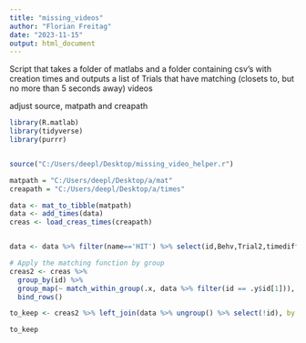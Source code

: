 ```yaml
---
title: "missing_videos"
author: "Florian Freitag"
date: "2023-11-15"
output: html_document
---
```

Script that takes a folder of matlabs and a folder containing  csv's with creation times and outputs a list of Trials that have matching (closets to, but no more than 5 seconds away) videos

adjust source, matpath and creapath


```r

library(R.matlab)
library(tidyverse)
library(purrr)


source("C:/Users/deepl/Desktop/missing_video_helper.r")

matpath = "C:/Users/deepl/Desktop/a/mat"
creapath = "C:/Users/deepl/Desktop/a/times"

```

```r
data <- mat_to_tibble(matpath)
data <- add_times(data)
creas <- load_creas_times(creapath)


data <- data %>% filter(name=='HIT') %>% select(id,Behv,Trial2,timediff)
```


```r
# Apply the matching function by group
creas2 <- creas %>%
  group_by(id) %>%
  group_map(~ match_within_group(.x, data %>% filter(id == .y$id[1])),.keep = T) %>%
  bind_rows()

to_keep <- creas2 %>% left_join(data %>% ungroup() %>% select(!id), by = join_by(closest_hit_time==timediff)) %>% select(!closest_hit_idx) %>% mutate(timediff = CreationTime-closest_hit_time)  %>% filter(abs(timediff) < 5) %>% mutate(video = sprintf("%03d", video))

to_keep
```


